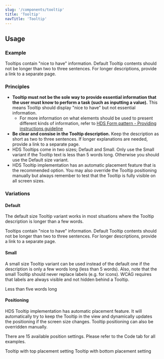 ```yaml
---
slug: '/components/tooltip'
title: 'Tooltip'
navTitle: 'Tooltip'
---
```




## Usage

### Example

<PlaygroundPreview>
  <Tooltip>
    Tooltips contain "nice to have" information. Default Tooltip contents should not be longer than two to three
    sentences. For longer descriptions, provide a link to a separate page.
  </Tooltip>
</PlaygroundPreview>

### Principles

- **Tooltip must not be the sole way to provide essential information that the user must know to perform a task (such as inputting a value).** This means Tooltip should display "nice to have" but not essential information.
  - For more information on what elements should be used to present different kinds of information, refer to [HDS Form pattern - Providing instructions guideline](/patterns/forms/form-building#providing-instructions)
- **Be clear and consise in the Tooltip description.** Keep the description as short as two to three sentences. If longer explanations are needed, provide a link to a separate page.
- HDS Tooltips come in two sizes; Default and Small. Only use the Small variant if the Tooltip text is less than 5 words long. Otherwise you should use the Default size variant.
- HDS Tooltip implementation has an automatic placement feature that is the recommended option. You may also override the Tooltip positioning manually but always remember to test that the Tooltip is fully visible on all screen sizes.

### Variations

#### Default

The default size Tooltip variant works in most situations where the Tooltip description is longer than a few words.

<PlaygroundPreview>
  <Tooltip>
    Tooltips contain "nice to have" information. Default Tooltip contents should not be longer than two to three
    sentences. For longer descriptions, provide a link to a separate page.
  </Tooltip>
</PlaygroundPreview>

#### Small

A small size Tooltip variant can be used instead of the default one if the description is only a few words long (less than 5 words). Also, note that the small Tooltip should never replace labels (e.g. for icons). WCAG requires that labels are always visible and not hidden behind a Tooltip.

<PlaygroundPreview>
  <Tooltip small>Less than five words long</Tooltip>
</PlaygroundPreview>

#### Positioning

HDS Tooltip implementation has automatic placement feature. It will automatically try to keep the Tooltip in the view and dynamically updates the positioning if the screen size changes. Tooltip positioning can also be overridden manually.

There are 15 available position settings. Please refer to the Code tab for all examples.

<PlaygroundPreview>
  <Tooltip placement="top">Tooltip with top placement setting</Tooltip>
  <Tooltip placement="bottom">Tooltip with bottom placement setting</Tooltip>
</PlaygroundPreview>
